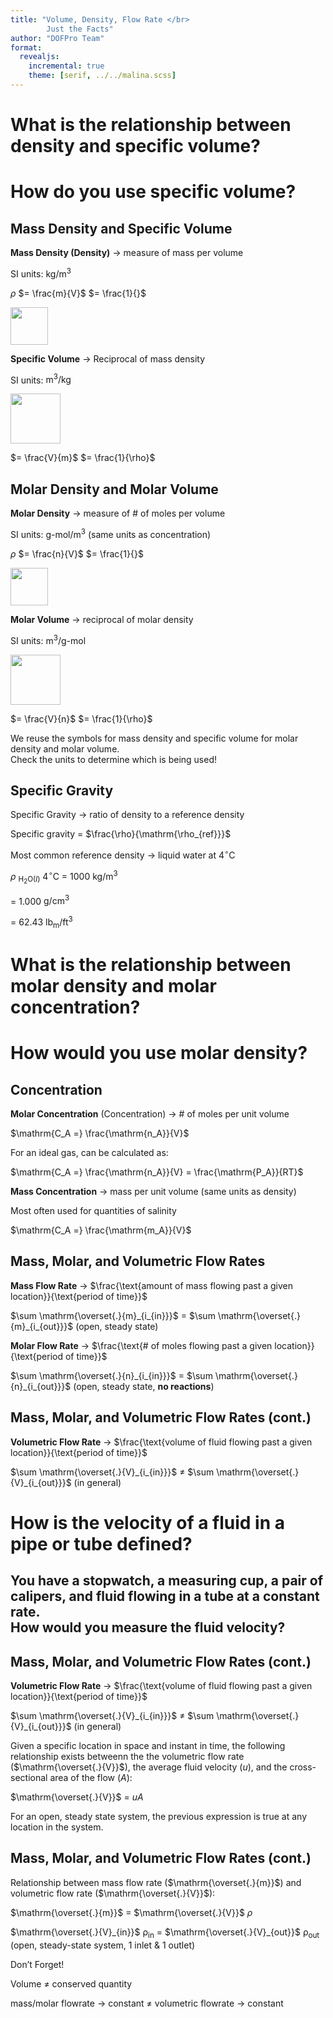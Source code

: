 ```yaml
---
title: "Volume, Density, Flow Rate </br>
        Just the Facts"
author: "DOFPro Team"
format:
  revealjs:
    incremental: true
    theme: [serif, ../../malina.scss]
---
```

# What is the relationship between density and specific volume?


# How do you use specific volume?


## Mass Density and Specific Volume


::: {.fragment .bitlower}
$\textbf{Mass Density (Density)}$ $\rightarrow$ measure of mass per volume
:::


::: {.fragment .bitlower}
SI units: $\mathrm{kg/m^3}$
:::


::: {.fragment .bitlower}
$\rho$ $= \frac{m}{V}$ $= \frac{1}{}$
:::


::: {.fragment}
![](Special_V.png){.absolute top="256" left="140" width="60" height="60"}
:::


::: {.fragment .lower}
$\textbf{Specific Volume}$ $\rightarrow$ Reciprocal of mass density
:::


::: {.fragment .lower}
SI units: $\mathrm{m^3/kg}$
:::


::: {.fragment}
![](Special_V.png){.absolute top="465" left="-30" width="80" height="80"}
:::




::: {.fragment .lower}
$\text{ }\text{ }$ $= \frac{V}{m}$ $= \frac{1}{\rho}$
:::


## Molar Density and Molar Volume


::: {.fragment .bitlower}
$\textbf{Molar Density}$ $\rightarrow$ measure of # of moles per volume
:::


::: {.fragment .bitlower}
SI units: $\text{g-mol}\mathrm{/m^3}$ (same units as concentration)
:::


::: {.fragment .bitlower}
$\rho$ $= \frac{n}{V}$ $= \frac{1}{}$
:::


::: {.fragment}
![](Special_V.png){.absolute top="256" left="140" width="60" height="60"}
:::


::: {.fragment .lower}
$\textbf{Molar Volume}$ $\rightarrow$ reciprocal of molar density
:::


::: {.fragment .lower}
SI units: $\mathrm{m^3/}\text{g-mol}$
:::


::: {.fragment}
![](Special_V.png){.absolute top="465" left="-30" width="80" height="80"}
:::


::: {.fragment .lower}
$\text{ }\text{ }$ $= \frac{V}{n}$ $= \frac{1}{\rho}$
:::


::: {.fragment .lower}


We reuse the symbols for mass density and specific volume for molar density and molar volume. </br> Check the units to determine which is being used!


:::


## Specific Gravity


::: {.fragment}
Specific Gravity $\rightarrow$ ratio of density to a reference density
:::


::: {.fragment .centered}
Specific gravity = $\frac{\rho}{\mathrm{\rho_{ref}}}$
:::


:::{.fragment .bitlower}
Most common reference density $\rightarrow$ liquid water at $4^{\circ}\text{C}$
:::


::: {.fragment .lower}
$\rho \text{ } \mathrm{_{ H_2O(\textit{l})}} \text{ }4^{\circ}\text{C}$ = 1000 $\mathrm{kg/m^3}$
:::


::: {.fragment .lower .bitright}
= 1.000 $\mathrm{g/cm^3}$
:::


::: {.fragment .lower .bitright}
= 62.43 $\mathrm{lb_m/ft^3}$
:::


# What is the relationship between molar density and molar concentration?


# How would you use molar density?


## Concentration


::: {.fragment .bitlower}
$\textbf{Molar Concentration}$ (Concentration) $\rightarrow$ # of moles per unit volume
:::


::: {.fragment .bitlower .centered}
$\mathrm{C_A =} \frac{\mathrm{n_A}}{V}$
:::


::: {.fragment .bitlower}
For an ideal gas, can be calculated as:
:::


::: {.fragment .bitlower .centered}
$\mathrm{C_A =} \frac{\mathrm{n_A}}{V} = \frac{\mathrm{P_A}}{RT}$
:::


::: {.fragment .lower}
$\textbf{Mass Concentration}$ $\rightarrow$ mass per unit volume (same units as density)
:::


::: {.fragment .lower}
Most often used for quantities of salinity
:::


::: {.fragment .lower .centered}
$\mathrm{C_A =} \frac{\mathrm{m_A}}{V}$
:::


## Mass, Molar, and Volumetric Flow Rates


::: {.fragment .bitlower}
$\textbf{Mass Flow Rate}$ $\rightarrow$ $\frac{\text{amount of mass flowing past a given location}}{\text{period of time}}$
:::


::: {.fragment .lower .centered}
$\sum \mathrm{\overset{.}{m}_{i_{in}}}$ = $\sum \mathrm{\overset{.}{m}_{i_{out}}}$ $\text{               (open, steady state)}$
:::


::: {.fragment .evenlower}
$\textbf{Molar Flow Rate}$ $\rightarrow$ $\frac{\text{# of moles flowing past a given location}}{\text{period of time}}$
:::




::: {.fragment .lotslower .centered}
$\sum \mathrm{\overset{.}{n}_{i_{in}}}$ = $\sum \mathrm{\overset{.}{n}_{i_{out}}}$ ($\text{open, steady state,}$ $\textbf{no reactions}$)
:::


## Mass, Molar, and Volumetric Flow Rates (cont.)


::: {.fragment .bitlower}
$\textbf{Volumetric Flow Rate}$ $\rightarrow$ $\frac{\text{volume of fluid flowing past a given location}}{\text{period of time}}$
:::


::: {.fragment .lower .centered}
$\sum \mathrm{\overset{.}{V}_{i_{in}}}$ $\neq$ $\sum \mathrm{\overset{.}{V}_{i_{out}}}$ ($\text{in general}$)
:::


# How is the velocity of a fluid in a pipe or tube defined?


::: {.longq}
# You have a stopwatch, a measuring cup, a pair of calipers, and fluid flowing in a tube at a constant rate. </br> How would you measure the fluid velocity?
:::


## Mass, Molar, and Volumetric Flow Rates (cont.)


$\textbf{Volumetric Flow Rate}$ $\rightarrow$ $\frac{\text{volume of fluid flowing past a given location}}{\text{period of time}}$




::: {.bitlower .centered}
$\sum \mathrm{\overset{.}{V}_{i_{in}}}$ $\neq$ $\sum \mathrm{\overset{.}{V}_{i_{out}}}$ ($\text{in general}$)
:::




::: {.fragment .lower}
Given a specific location in space and instant in time, the following relationship exists betweenn the the volumetric flow rate ($\mathrm{\overset{.}{V}}$), the average fluid velocity ($\textit{u}$), and the cross-sectional area of the flow ($\textit{A}$):
:::


::: {.fragment .lower .centered}
$\mathrm{\overset{.}{V}}$ = $\textit{uA}$
:::




::: {.fragment .lower}
For an open, steady state system, the previous expression is true at any location in the system.
:::


## Mass, Molar, and Volumetric Flow Rates (cont.)


::: { .bitlower .fragment}
Relationship between mass flow rate ($\mathrm{\overset{.}{m}}$) and volumetric flow rate ($\mathrm{\overset{.}{V}}$):
:::


::: {.fragment .bitlower .centered}
$\mathrm{\overset{.}{m}}$ = $\mathrm{\overset{.}{V}}$ $\rho$
:::


::: {.fragment .bitlower .centered}
$\mathrm{\overset{.}{V}_{in}}$ $\mathrm{\rho_{in}}$ =  $\mathrm{\overset{.}{V}_{out}}$ $\mathrm{\rho_{out}}$ (open, steady-state system, 1 inlet & 1 outlet)
:::


::: {.fragment .bitlower}
Don't Forget!
:::


::: {.fragment .bitlower}
Volume $\neq$ conserved quantity
:::


::: {.fragment .bitlower}
mass/molar flowrate $\rightarrow$ constant $\neq$ volumetric flowrate $\rightarrow$ constant
:::
